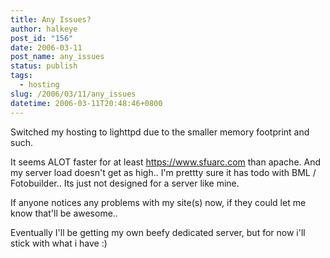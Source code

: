 ```yaml
---
title: Any Issues?
author: halkeye
post_id: "156"
date: 2006-03-11
post_name: any_issues
status: publish
tags:
  - hosting
slug: /2006/03/11/any_issues
datetime: 2006-03-11T20:48:46+0800
---
```


Switched my hosting to lighttpd due to the smaller memory footprint and such.

It seems ALOT faster for at least https://www.sfuarc.com than apache. And my server load doesn't get as high.. I'm prettty sure it has todo with BML / Fotobuilder.. Its just not designed for a server like mine.

If anyone notices any problems with my site(s) now, if they could let me know that'll be awesome..

Eventually I'll be getting my own beefy dedicated server, but for now i'll stick with what i have :)
